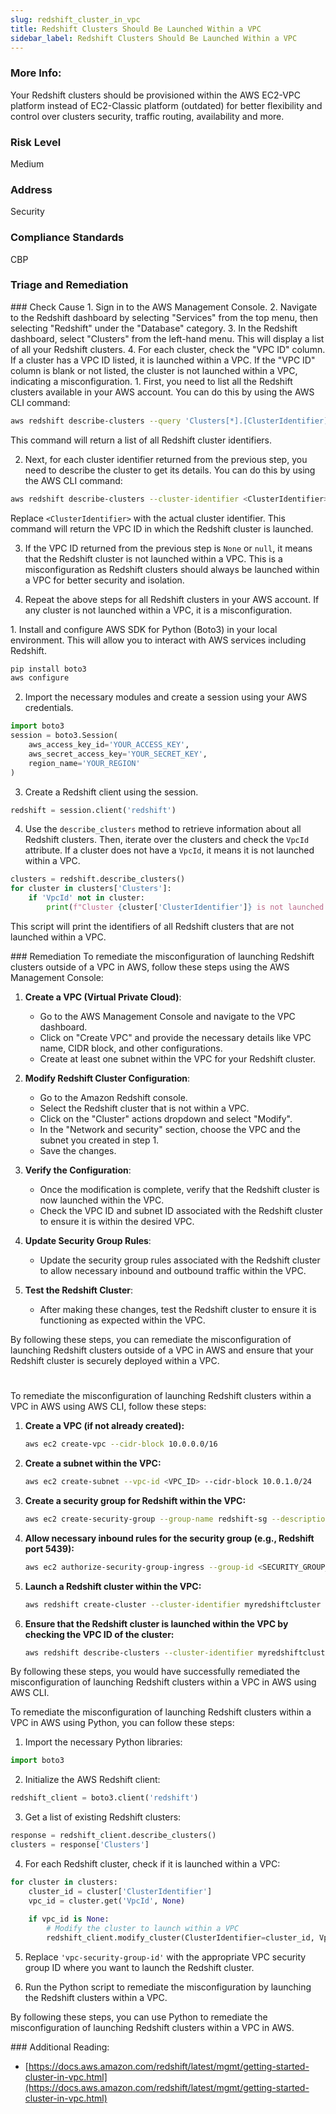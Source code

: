 ```yaml
---
slug: redshift_cluster_in_vpc
title: Redshift Clusters Should Be Launched Within a VPC
sidebar_label: Redshift Clusters Should Be Launched Within a VPC
---
```


### More Info:

Your Redshift clusters should be provisioned within the AWS EC2-VPC platform instead of EC2-Classic platform (outdated) for better flexibility and control over clusters security, traffic routing, availability and more.

### Risk Level

Medium

### Address

Security

### Compliance Standards

CBP


### Triage and Remediation
<Tabs>

<Tab title='Cause'>
### Check Cause
<AccordionGroup>
<Accordion title='Using Console' defaultOpen='true'>
1. Sign in to the AWS Management Console.
2. Navigate to the Redshift dashboard by selecting "Services" from the top menu, then selecting "Redshift" under the "Database" category.
3. In the Redshift dashboard, select "Clusters" from the left-hand menu. This will display a list of all your Redshift clusters.
4. For each cluster, check the "VPC ID" column. If a cluster has a VPC ID listed, it is launched within a VPC. If the "VPC ID" column is blank or not listed, the cluster is not launched within a VPC, indicating a misconfiguration.
</Accordion>

<Accordion title='Using CLI'>
1. First, you need to list all the Redshift clusters available in your AWS account. You can do this by using the AWS CLI command:

```bash
aws redshift describe-clusters --query 'Clusters[*].[ClusterIdentifier]' --output text
```

This command will return a list of all Redshift cluster identifiers.

2. Next, for each cluster identifier returned from the previous step, you need to describe the cluster to get its details. You can do this by using the AWS CLI command:

```bash
aws redshift describe-clusters --cluster-identifier <ClusterIdentifier> --query 'Clusters[*].[VpcId]' --output text
```

Replace `<ClusterIdentifier>` with the actual cluster identifier. This command will return the VPC ID in which the Redshift cluster is launched.

3. If the VPC ID returned from the previous step is `None` or `null`, it means that the Redshift cluster is not launched within a VPC. This is a misconfiguration as Redshift clusters should always be launched within a VPC for better security and isolation.

4. Repeat the above steps for all Redshift clusters in your AWS account. If any cluster is not launched within a VPC, it is a misconfiguration.
</Accordion>

<Accordion title='Using Python'>
1. Install and configure AWS SDK for Python (Boto3) in your local environment. This will allow you to interact with AWS services including Redshift.

```python
pip install boto3
aws configure
```

2. Import the necessary modules and create a session using your AWS credentials.

```python
import boto3
session = boto3.Session(
    aws_access_key_id='YOUR_ACCESS_KEY',
    aws_secret_access_key='YOUR_SECRET_KEY',
    region_name='YOUR_REGION'
)
```

3. Create a Redshift client using the session.

```python
redshift = session.client('redshift')
```

4. Use the `describe_clusters` method to retrieve information about all Redshift clusters. Then, iterate over the clusters and check the `VpcId` attribute. If a cluster does not have a `VpcId`, it means it is not launched within a VPC.

```python
clusters = redshift.describe_clusters()
for cluster in clusters['Clusters']:
    if 'VpcId' not in cluster:
        print(f"Cluster {cluster['ClusterIdentifier']} is not launched within a VPC.")
```

This script will print the identifiers of all Redshift clusters that are not launched within a VPC.
</Accordion>

</AccordionGroup>
</Tab>

<Tab title='Remediation'>
### Remediation

<AccordionGroup>
<Accordion title='Using Console' defaultOpen='true'>
To remediate the misconfiguration of launching Redshift clusters outside of a VPC in AWS, follow these steps using the AWS Management Console:

1. **Create a VPC (Virtual Private Cloud)**:
   - Go to the AWS Management Console and navigate to the VPC dashboard.
   - Click on "Create VPC" and provide the necessary details like VPC name, CIDR block, and other configurations.
   - Create at least one subnet within the VPC for your Redshift cluster.

2. **Modify Redshift Cluster Configuration**:
   - Go to the Amazon Redshift console.
   - Select the Redshift cluster that is not within a VPC.
   - Click on the "Cluster" actions dropdown and select "Modify".
   - In the "Network and security" section, choose the VPC and the subnet you created in step 1.
   - Save the changes.

3. **Verify the Configuration**:
   - Once the modification is complete, verify that the Redshift cluster is now launched within the VPC.
   - Check the VPC ID and subnet ID associated with the Redshift cluster to ensure it is within the desired VPC.

4. **Update Security Group Rules**:
   - Update the security group rules associated with the Redshift cluster to allow necessary inbound and outbound traffic within the VPC.

5. **Test the Redshift Cluster**:
   - After making these changes, test the Redshift cluster to ensure it is functioning as expected within the VPC.

By following these steps, you can remediate the misconfiguration of launching Redshift clusters outside of a VPC in AWS and ensure that your Redshift cluster is securely deployed within a VPC.

#
</Accordion>

<Accordion title='Using CLI'>
To remediate the misconfiguration of launching Redshift clusters within a VPC in AWS using AWS CLI, follow these steps:

1. **Create a VPC (if not already created):**
   ```bash
   aws ec2 create-vpc --cidr-block 10.0.0.0/16
   ```

2. **Create a subnet within the VPC:**
   ```bash
   aws ec2 create-subnet --vpc-id <VPC_ID> --cidr-block 10.0.1.0/24
   ```

3. **Create a security group for Redshift within the VPC:**
   ```bash
   aws ec2 create-security-group --group-name redshift-sg --description "Redshift Security Group" --vpc-id <VPC_ID>
   ```

4. **Allow necessary inbound rules for the security group (e.g., Redshift port 5439):**
   ```bash
   aws ec2 authorize-security-group-ingress --group-id <SECURITY_GROUP_ID> --protocol tcp --port 5439 --cidr 0.0.0.0/0
   ```

5. **Launch a Redshift cluster within the VPC:**
   ```bash
   aws redshift create-cluster --cluster-identifier myredshiftcluster --node-type dc2.large --master-username admin --master-user-password <PASSWORD> --cluster-type single-node --vpc-security-group-ids <SECURITY_GROUP_ID> --cluster-subnet-group-name <SUBNET_GROUP_NAME>
   ```

6. **Ensure that the Redshift cluster is launched within the VPC by checking the VPC ID of the cluster:**
   ```bash
   aws redshift describe-clusters --cluster-identifier myredshiftcluster
   ```

By following these steps, you would have successfully remediated the misconfiguration of launching Redshift clusters within a VPC in AWS using AWS CLI.
</Accordion>

<Accordion title='Using Python'>
To remediate the misconfiguration of launching Redshift clusters within a VPC in AWS using Python, you can follow these steps:

1. Import the necessary Python libraries:
```python
import boto3
```

2. Initialize the AWS Redshift client:
```python
redshift_client = boto3.client('redshift')
```

3. Get a list of existing Redshift clusters:
```python
response = redshift_client.describe_clusters()
clusters = response['Clusters']
```

4. For each Redshift cluster, check if it is launched within a VPC:
```python
for cluster in clusters:
    cluster_id = cluster['ClusterIdentifier']
    vpc_id = cluster.get('VpcId', None)
    
    if vpc_id is None:
        # Modify the cluster to launch within a VPC
        redshift_client.modify_cluster(ClusterIdentifier=cluster_id, VpcSecurityGroupIds=['vpc-security-group-id'])
```

5. Replace `'vpc-security-group-id'` with the appropriate VPC security group ID where you want to launch the Redshift cluster.

6. Run the Python script to remediate the misconfiguration by launching the Redshift clusters within a VPC.

By following these steps, you can use Python to remediate the misconfiguration of launching Redshift clusters within a VPC in AWS.
</Accordion>

</AccordionGroup>
</Tab>
</Tabs>
### Additional Reading:

- [https://docs.aws.amazon.com/redshift/latest/mgmt/getting-started-cluster-in-vpc.html](https://docs.aws.amazon.com/redshift/latest/mgmt/getting-started-cluster-in-vpc.html) 

